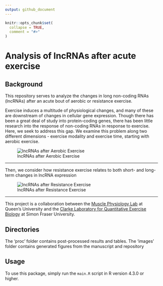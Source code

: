 ```yaml
---
output: github_document
---
```


<!-- README.md is generated from README.Rmd. Please edit that file -->

```r
knitr::opts_chunk$set(
  collapse = TRUE,
  comment = "#>"
)
```

# Analysis of lncRNAs after acute exercise

## Background

This repository serves to analyze the changes in long non-coding RNAs (lncRNAs) after an acute bout of aerobic or resistance exercise. 

Exercise induces a multitude of physiological changes, and many of these are downstream of changes in cellular gene expression. Though there has been a great deal of study into protein-coding genes, there has been little research into the response of non-coding RNAs in response to exercise. Here, we seek to address this gap. We examine this problem along two different dimensions - exercise modality and exercise time, starting with aerobic exercise.

![lncRNAs after Aerobic Exercise](images/lncRNA_aerobic_volcano.png)

***

Then, we consider how resistance exercise relates to both short- and long-term changes in lncRNA expression

![lncRNAs after Resistance Exercise](images/lncRNA_resistance_volcano.png)

***


This project is a collaboration between the [Muscle Physiology Lab](https://skhs.queensu.ca/qmpl/) at Queen's University and the [Clarke Laboratory for Quantitative Exercise Biology](https://www.sfu.ca/clarkelab-bpk.html) at Simon Fraser University.

## Directories
The 'proc' folder contains post-processed results and tables.
The 'images' folder contains generated figures from the manuscript and repository

## Usage
To use this package, simply run the `main.R` script in R version 4.3.0 or higher.
